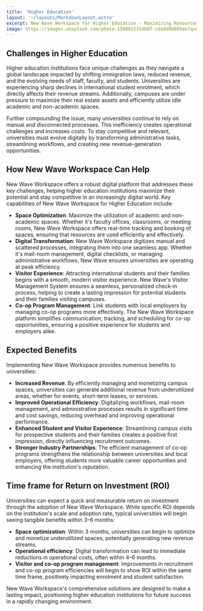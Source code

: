 ```yaml
---
title: 'Higher Education'
layout: '~/layouts/MarkdownLayout.astro'
excerpt: New Wave Workspace for Higher Education - Maximizing Resources and Digital Transformation
image: https://images.unsplash.com/photo-1590012314607-cda9d9b699ae?q=80&w=3871&auto=format&fit=crop&ixlib=rb-4.0.3&ixid=M3wxMjA3fDB8MHxwaG90by1wYWdlfHx8fGVufDB8fHx8fA%3D%3D
---
```



## Challenges in Higher Education

Higher education institutions face unique challenges as they navigate a global landscape impacted by shifting immigration laws, reduced revenue, and the evolving needs of staff, faculty, and students. Universities are experiencing sharp declines in international student enrolment, which directly affects their revenue streams. Additionally, campuses are under pressure to maximize their real estate assets and efficiently utilize idle academic and non-academic spaces.

Further compounding the issue, many universities continue to rely on manual and disconnected processes. This inefficiency creates operational challenges and increases costs. To stay competitive and relevant, universities must evolve digitally by transforming administrative tasks, streamlining workflows, and creating new revenue-generation opportunities.

## How New Wave Workspace Can Help

New Wave Workspace offers a robust digital platform that addresses these key challenges, helping higher education institutions maximize their potential and stay competitive in an increasingly digital world. Key capabilities of New Wave Workspace for Higher Education include:

- **Space Optimization**: Maximize the utilization of academic and non-academic spaces. Whether it's faculty offices, classrooms, or meeting rooms, New Wave Workspace offers real-time tracking and booking of spaces, ensuring that resources are used efficiently and effectively.
- **Digital Transformation**: New Wave Workspace digitizes manual and scattered processes, integrating them into one seamless app. Whether it's mail-room management, digital checklists, or managing administrative workflows, New Wave ensures universities are operating at peak efficiency.
- **Visitor Experience**: Attracting international students and their families begins with a smooth, modern visitor experience. New Wave's Visitor Management System ensures a seamless, personalized check-in process, helping to create a lasting impression for potential students and their families visiting campuses.
- **Co-op Program Management**: Link students with local employers by managing co-op programs more effectively. The New Wave Workspace platform simplifies communication, tracking, and scheduling for co-op opportunities, ensuring a positive experience for students and employers alike.

## Expected Benefits
Implementing New Wave Workspace provides numerous benefits to universities:

- **Increased Revenue**: By efficiently managing and monetizing campus spaces, universities can generate additional revenue from underutilized areas, whether for events, short-term leases, or services.
- **Improved Operational Efficiency**: Digitalizing workflows, mail-room management, and administrative processes results in significant time and cost savings, reducing overhead and improving operational performance.
- **Enhanced Student and Visitor Experience**: Streamlining campus visits for prospective students and their families creates a positive first impression, directly influencing recruitment outcomes.
- **Stronger Industry Partnerships**: The efficient management of co-op programs strengthens the relationship between universities and local employers, offering students more valuable career opportunities and enhancing the institution's reputation.

## Time frame for Return on Investment (ROI)
Universities can expect a quick and measurable return on investment through the adoption of New Wave Workspace. While specific ROI depends on the institution's scale and adoption rate, typical universities will begin seeing tangible benefits within 3–6 months:

- **Space optimization**: Within 3 months, universities can begin to optimize and monetize underutilized spaces, potentially generating new revenue streams.
- **Operational efficiency**: Digital transformation can lead to immediate reductions in operational costs, often within 4–6 months.
- **Visitor and co-op program management**: Improvements in recruitment and co-op program efficiencies will begin to show ROI within the same time frame, positively impacting enrolment and student satisfaction.

New Wave Workspace's comprehensive solutions are designed to make a lasting impact, positioning higher education institutions for future success in a rapidly changing environment.
